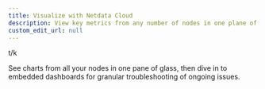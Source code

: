 ```yaml
---
title: Visualize with Netdata Cloud
description: View key metrics from any number of nodes in one plane of glass and troubleshoot ongoing issues by diving into embedded dashboards.
custom_edit_url: null
---
```



t/k

<Discover>
  <DiscoverBox 
    href="/docs/cloud/visualize/nodes" 
    title="View all nodes at a glance">
    See charts from all your nodes in one pane of glass, then dive in to embedded dashboards for granular troubleshooting of ongoing issues.
  </DiscoverBox>
</Discover>
